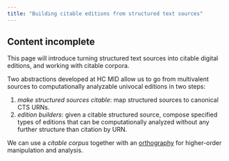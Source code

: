 ```yaml
---
title: "Building citable editions from structured text sources"
---
```


:::{.callout-caution}
## Content incomplete

This page will introduce turning structured text sources into citable digital editions,
and working with citable corpora.
:::


Two abstractions developed at HC MID allow us to go from multivalent sources to computationally analyzable univocal editions in two steps:


1. *make structured sources citable*: map structured sources to canonical CTS URNs.
2. *edition builders*:  given a citable structured source, compose specified types of editions that can be computationally analyzed without any further structure than citation by URN.

We can use a *citable corpus* together with an [orthography](../orthography/) for higher-order manipulation and analysis.